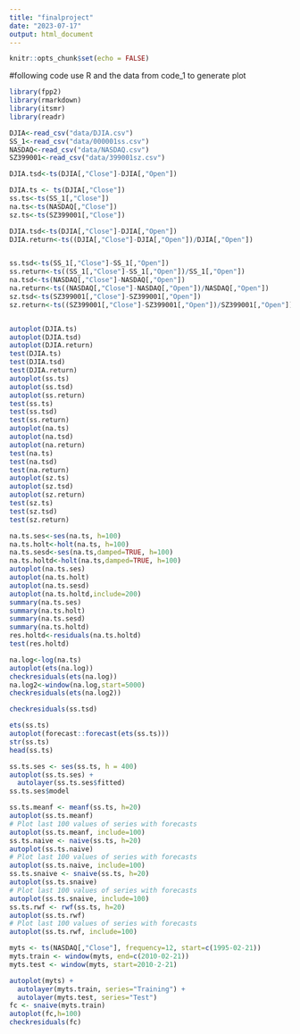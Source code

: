```yaml
---
title: "finalproject"
date: "2023-07-17"
output: html_document
---
```


```r
knitr::opts_chunk$set(echo = FALSE)
```

#following code use R and the data from code_1 to generate plot
```r
library(fpp2)
library(rmarkdown)
library(itsmr)
library(readr)
```

```r
DJIA<-read_csv("data/DJIA.csv")
SS_1<-read_csv("data/000001ss.csv")
NASDAQ<-read_csv("data/NASDAQ.csv")
SZ399001<-read_csv("data/399001sz.csv")
```
```r
DJIA.tsd<-ts(DJIA[,"Close"]-DJIA[,"Open"])
```

```r
DJIA.ts <- ts(DJIA[,"Close"])
ss.ts<-ts(SS_1[,"Close"])
na.ts<-ts(NASDAQ[,"Close"])
sz.ts<-ts(SZ399001[,"Close"])

DJIA.tsd<-ts(DJIA[,"Close"]-DJIA[,"Open"])
DJIA.return<-ts((DJIA[,"Close"]-DJIA[,"Open"])/DJIA[,"Open"])


ss.tsd<-ts(SS_1[,"Close"]-SS_1[,"Open"])
ss.return<-ts((SS_1[,"Close"]-SS_1[,"Open"])/SS_1[,"Open"])
na.tsd<-ts(NASDAQ[,"Close"]-NASDAQ[,"Open"])
na.return<-ts((NASDAQ[,"Close"]-NASDAQ[,"Open"])/NASDAQ[,"Open"])
sz.tsd<-ts(SZ399001[,"Close"]-SZ399001[,"Open"])
sz.return<-ts((SZ399001[,"Close"]-SZ399001[,"Open"])/SZ399001[,"Open"])


autoplot(DJIA.ts)
autoplot(DJIA.tsd)
autoplot(DJIA.return)
test(DJIA.ts)
test(DJIA.tsd)
test(DJIA.return)
autoplot(ss.ts)
autoplot(ss.tsd)
autoplot(ss.return)
test(ss.ts)
test(ss.tsd)
test(ss.return)
autoplot(na.ts)
autoplot(na.tsd)
autoplot(na.return)
test(na.ts)
test(na.tsd)
test(na.return)
autoplot(sz.ts)
autoplot(sz.tsd)
autoplot(sz.return)
test(sz.ts)
test(sz.tsd)
test(sz.return)
```
```r
na.ts.ses<-ses(na.ts, h=100)
na.ts.holt<-holt(na.ts, h=100)
na.ts.sesd<-ses(na.ts,damped=TRUE, h=100)
na.ts.holtd<-holt(na.ts,damped=TRUE, h=100)
autoplot(na.ts.ses)
autoplot(na.ts.holt)
autoplot(na.ts.sesd)
autoplot(na.ts.holtd,include=200)
summary(na.ts.ses)
summary(na.ts.holt)
summary(na.ts.sesd)
summary(na.ts.holtd)
res.holtd<-residuals(na.ts.holtd)
test(res.holtd)
```
```r
na.log<-log(na.ts)
autoplot(ets(na.log))
checkresiduals(ets(na.log))
na.log2<-window(na.log,start=5000)
checkresiduals(ets(na.log2))
```

```r
checkresiduals(ss.tsd)
```
```r
ets(ss.ts)
autoplot(forecast::forecast(ets(ss.ts)))
str(ss.ts)
head(ss.ts)

ss.ts.ses <- ses(ss.ts, h = 400)
autoplot(ss.ts.ses) +
  autolayer(ss.ts.ses$fitted)
ss.ts.ses$model
```
```r
ss.ts.meanf <- meanf(ss.ts, h=20)
autoplot(ss.ts.meanf)
# Plot last 100 values of series with forecasts
autoplot(ss.ts.meanf, include=100)
ss.ts.naive <- naive(ss.ts, h=20)
autoplot(ss.ts.naive)
# Plot last 100 values of series with forecasts
autoplot(ss.ts.naive, include=100)
ss.ts.snaive <- snaive(ss.ts, h=20)
autoplot(ss.ts.snaive)
# Plot last 100 values of series with forecasts
autoplot(ss.ts.snaive, include=100)
ss.ts.rwf <- rwf(ss.ts, h=20)
autoplot(ss.ts.rwf)
# Plot last 100 values of series with forecasts
autoplot(ss.ts.rwf, include=100)
```
```r
myts <- ts(NASDAQ[,"Close"], frequency=12, start=c(1995-02-21))
myts.train <- window(myts, end=c(2010-02-21))
myts.test <- window(myts, start=2010-2-21)

autoplot(myts) +
  autolayer(myts.train, series="Training") +
  autolayer(myts.test, series="Test")
fc <- snaive(myts.train)
autoplot(fc,h=100)
checkresiduals(fc)
```



